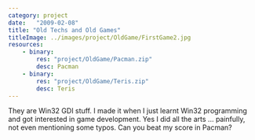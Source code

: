 ```yaml
---
category: project
date:   "2009-02-08"
title: "Old Techs and Old Games"
titleImage: ../images/project/OldGame/FirstGame2.jpg
resources:
    - binary:
        res: "project/OldGame/Pacman.zip"
        desc: Pacman
    - binary:
        res: "project/OldGame/Teris.zip"
        desc: Teris
---
```


They are Win32 GDI stuff. I made it when I just learnt Win32 programming and got interested in game development. Yes I did all the arts ... painfully, not even mentioning some typos. Can you beat my score in Pacman?

